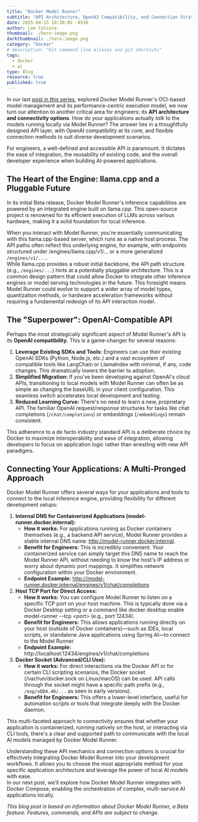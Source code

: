 ```yaml
---
title: "Docker Model Runner"
subtitle: "API Architecture, OpenAI Compatibility, and Connection Strategies"
date: 2025-04-15 10:30:05 -0530
author: Lee Calcote
thumbnail: ./hero-image.png
darkthumbnail: ./hero-image.png
category: "Docker"
# description: "Git command line aliases and git shortcuts"
tags:
  - docker
  - ai
type: Blog
resource: true
published: true
---
```



<BlogWrapper>

In our last [post in this series](/blog/category/docker), explored Docker Model Runner's OCI-based model management and its performance-centric execution model, we now turn our attention to another critical area for engineers: its **API architecture and connectivity options**. How do your applications actually *talk* to the models running locally via Model Runner? The answer lies in a thoughtfully designed API layer, with OpenAI compatibility at its core, and flexible connection methods to suit diverse development scenarios.  

For engineers, a well-defined and accessible API is paramount. It dictates the ease of integration, the reusability of existing code, and the overall developer experience when building AI-powered applications.

## **The Heart of the Engine: llama.cpp and a Pluggable Future**

In its initial Beta release, Docker Model Runner's inference capabilities are powered by an integrated engine built on llama.cpp. This open-source project is renowned for its efficient execution of LLMs across various hardware, making it a solid foundation for local inference.  

When you interact with Model Runner, you're essentially communicating with this llama.cpp-based server, which runs as a native host process. The API paths often reflect this underlying engine, for example, with endpoints structured under /engines/llama.cpp/v1/... or a more generalized `/engines/v1/...`.  
While llama.cpp provides a robust initial backbone, the API path structure (e.g., `/engines/...`) hints at a potentially pluggable architecture. This is a common design pattern that could allow Docker to integrate other inference engines or model serving technologies in the future. This foresight means Model Runner could evolve to support a wider array of model types, quantization methods, or hardware acceleration frameworks without requiring a fundamental redesign of its API interaction model.

## **The "Superpower": OpenAI-Compatible API**

Perhaps the most strategically significant aspect of Model Runner's API is its **OpenAI compatibility**. This is a game-changer for several reasons:

1. **Leverage Existing SDKs and Tools:** Engineers can use their existing OpenAI SDKs (Python, Node.js, etc.) and a vast ecosystem of compatible tools like LangChain or LlamaIndex with minimal, if any, code changes. This dramatically lowers the barrier to adoption.  
2. **Simplified Migration:** If you've been developing against OpenAI's cloud APIs, transitioning to local models with Model Runner can often be as simple as changing the baseURL in your client configuration. This seamless switch accelerates local development and testing.  
3. **Reduced Learning Curve:** There's no need to learn a new, proprietary API. The familiar OpenAI request/response structures for tasks like chat completions (`/chat/completions`) or embeddings (`/embeddings`) remain consistent. 

This adherence to a de facto industry standard API is a deliberate choice by Docker to maximize interoperability and ease of integration, allowing developers to focus on application logic rather than wrestling with new API paradigms.

## **Connecting Your Applications: A Multi-Pronged Approach**

Docker Model Runner offers several ways for your applications and tools to connect to the local inference engine, providing flexibility for different development setups:

1. **Internal DNS for Containerized Applications (model-runner.docker.internal):**  
   * **How it works:** For applications running as Docker containers themselves (e.g., a backend API service), Model Runner provides a stable internal DNS name: http://model-runner.docker.internal.  
   * **Benefit for Engineers:** This is incredibly convenient. Your containerized service can simply target this DNS name to reach the Model Runner API, without needing to know the host's IP address or worry about dynamic port mappings. It simplifies network configuration within your Docker environment.  
   * **Endpoint Example:** http://model-runner.docker.internal/engines/v1/chat/completions  
2. **Host TCP Port for Direct Access:**  
   * **How it works:** You can configure Model Runner to listen on a specific TCP port on your host machine. This is typically done via a Docker Desktop setting or a command like docker desktop enable model-runner \--tcp \<port\> (e.g., port 12434).  
   * **Benefit for Engineers:** This allows applications running directly on your host (outside of Docker containers)—such as IDEs, local scripts, or standalone Java applications using Spring AI—to connect to the Model Runner.  
   * **Endpoint Example:** http://localhost:12434/engines/v1/chat/completions  
3. **Docker Socket (Advanced/CLI Use):**  
   * **How it works:** For direct interactions via the Docker API or for certain CLI scripting scenarios, the Docker socket (/var/run/docker.sock on Linux/macOS) can be used. API calls through the socket might have a specific path prefix (e.g., `/exp/vDD4.40/...` as seen in early versions).  
   * **Benefit for Engineers:** This offers a lower-level interface, useful for automation scripts or tools that integrate deeply with the Docker daemon.

This multi-faceted approach to connectivity ensures that whether your application is containerized, running natively on the host, or interacting via CLI tools, there's a clear and supported path to communicate with the local AI models managed by Docker Model Runner.  

Understanding these API mechanics and connection options is crucial for effectively integrating Docker Model Runner into your development workflows. It allows you to choose the most appropriate method for your specific application architecture and leverage the power of local AI models with ease.  
In our next post, we'll explore how Docker Model Runner integrates with Docker Compose, enabling the orchestration of complex, multi-service AI applications locally.  

*This blog post is based on information about Docker Model Runner, a Beta feature. Features, commands, and APIs are subject to change.*

</BlogWrapper>